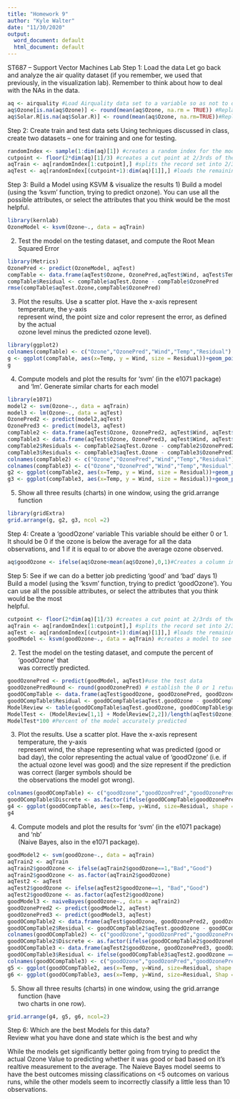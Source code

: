 ---
title: "Homework 9"
author: "Kyle Walter"
date: "11/30/2020"
output:
  word_document: default
  html_document: default
---

ST687	– Support	Vector	Machines	Lab
Step	1:	Load	the	data
Let go	back	and	analyze	the	air	quality	dataset	(if	you	remember,	we	used	that	previously,	
in	the	visualization	lab).	Remember	to	think	about	how	to	deal	with	the	NAs	in	the	data.

```{r}
aq <- airquality #Load Airquality data set to a variable so as not to damage the original
aq$Ozone[is.na(aq$Ozone)] <- round(mean(aq$Ozone, na.rm = TRUE)) #Replaces Ozone NA values with the average Ozone Value - credit Monroe
aq$Solar.R[is.na(aq$Solar.R)] <- round(mean(aq$Ozone, na.rm=TRUE))#Replaces Solar.R NA Values with the average Solar.R values - Credit Monroe
```


Step	2:	Create	train	and	test	data	sets
Using	techniques	discussed	in	class,	create	two	datasets	– one	for	training	and	one	for	
testing.

```{r}
randomIndex <- sample(1:dim(aq)[1]) #creates a random index for the model to use.
cutpoint <- floor(2*dim(aq)[1]/3) #creates a cut point at 2/3rds of the record set
aqTrain <- aq[randomIndex[1:cutpoint],] #splits the record set into 2/3rd and stores it in a variable
aqTest <- aq[randomIndex[(cutpoint+1):dim(aq)[1]],] #loads the remaining into a seperate variable for testing.
```


Step	3:	Build	a	Model	using	KSVM	&	visualize	the	results
1) Build	a	model	(using	the	‘ksvm’	function,	trying	to	predict	onzone).	You	can	use	all	
the	possible	attributes,	or	select	the	attributes	that	you	think	would	be	the	most	
helpful.

```{r}
library(kernlab)
OzoneModel <- ksvm(Ozone~., data = aqTrain)
```


2) Test	the	model	on	the	testing	dataset,	and	compute	the	Root	Mean	Squared	Error

```{r}
library(Metrics)
OzonePred <- predict(OzoneModel, aqTest)
compTable <- data.frame(aqTest$Ozone, OzonePred,aqTest$Wind, aqTest$Temp)
compTable$Residual <- compTable$aqTest.Ozone - compTable$OzonePred
rmse(compTable$aqTest.Ozone,compTable$OzonePred)
```

3) Plot	the	results.	Use	a	scatter	plot.	Have	the	x-axis	represent	temperature,	the	y-axis	
represent	wind,	the	point	size	and	color	represent	the	error,	as	defined	by	the	actual	
ozone	level		minus	the	predicted	ozone	level).

```{r}
library(ggplot2)
colnames(compTable) <- c("Ozone","OzonePred","Wind","Temp","Residual")
g <- ggplot(compTable, aes(x=Temp, y = Wind, size = Residual))+geom_point()+ggtitle("ksvm")
g
```

4) Compute	models	and	plot	the	results	for	‘svm’	(in	the	e1071	package)	and	‘lm’.
Generate	similar	charts for	each	model

```{r}
library(e1071)
model2 <- svm(Ozone~., data = aqTrain)
model3 <- lm(Ozone~., data = aqTest)
OzonePred2 <- predict(model2,aqTest)
OzonePred3 <- predict(model3, aqTest)
compTable2 <- data.frame(aqTest$Ozone, OzonePred2, aqTest$Wind, aqTest$Temp)
compTable3 <- data.frame(aqTest$Ozone, OzonePred3, aqTest$Wind, aqTest$Temp)
compTable2$Residuals <- compTable2$aqTest.Ozone - compTable2$OzonePred2
compTable3$Residuals <- compTable3$aqTest.Ozone - compTable3$OzonePred3
colnames(compTable2) <- c("Ozone","OzonePred","Wind","Temp","Residual")
colnames(compTable3) <- c("Ozone","OzonePred","Wind","Temp","Residual")
g2 <- ggplot(compTable2, aes(x=Temp, y = Wind, size = Residual))+geom_point()+ggtitle("SVM")
g3 <- ggplot(compTable3, aes(x=Temp, y = Wind, size = Residual))+geom_point()+ggtitle("LM")
```

5) Show	all	three	results	(charts)	in	one	window,	using	the	grid.arrange	function

```{r}
library(gridExtra)
grid.arrange(g, g2, g3, ncol =2)
```

Step	4:	Create	a	‘goodOzone’	variable
This	variable	should	be	either	0	or	1.	It	should	be	0	if	the	ozone	is	below	the	average	for	all	
the	data	observations,	and 1	if	it	is	equal	to	or	above	the	average	ozone	observed.

```{r}
aq$goodOzone <- ifelse(aq$Ozone<mean(aq$Ozone),0,1)#Creates a column in the data set that tests if the Ozone is good or bad. Good = 0 bad = 1
```

Step	5:	See	if	we	can	do	a	better	job	predicting	‘good’	and	‘bad’	days
1) Build	a	model	(using	the	‘ksvm’	function,	trying	to	predict	‘goodOzone’).	You	can	use	
all	the	possible	attributes,	or	select	the	attributes	that	you	think	would	be	the	most	
helpful.

```{r}
cutpoint <- floor(2*dim(aq)[1]/3) #creates a cut point at 2/3rds of the record set
aqTrain <- aq[randomIndex[1:cutpoint],] #splits the record set into 2/3rd and stores it in a variable
aqTest <- aq[randomIndex[(cutpoint+1):dim(aq)[1]],] #loads the remaining into a seperate variable for testing.
goodModel <- ksvm(goodOzone~., data = aqTrain) #creates a model to see if we can predict good or bad ozone
```

2) Test	the	model	on	the	testing	dataset,	and	compute	the	percent	of	‘goodOzone’	that	
was	correctly	predicted.

```{r}
goodOzonePred <- predict(goodModel, aqTest)#use the test data
goodOzonePredRound <- round(goodOzonePred) # establish the 0 or 1 return
goodOCompTable <- data.frame(aqTest$goodOzone, goodOzonePred, goodOzonePredRound, aqTest$Wind, aqTest$Temp)
goodOCompTable$Residual <- goodOCompTable$aqTest.goodOzone - goodOCompTable$goodOzonePred #creates the residual between what the value was vs what was predicted
ModelReview <- table(goodOCompTable$aqTest.goodOzone, goodOCompTable$goodOzonePredRound) #creates a DF with the correct vs incorrect results
ModelTest <- (ModelReview[1,1] + ModelReview[2,2])/length(aqTest$Ozone) #pulls the correct results and divides by the number of samples in the test data
ModelTest*100 #Percent of the model accurately predicted
```

3) Plot	the	results.	Use	a	scatter	plot.	Have	the	x-axis	represent	temperature,	the	y-axis	
represent	wind,	the	shape	representing	what	was	predicted	(good	or	bad	day),	the	
color	representing	the	actual	value	of	‘goodOzone’	(i.e.	if	the	actual	ozone	level		was	
good)	and	the	size	represent	if	the	prediction	was	correct	(larger	symbols	should	be	
the	observations	the	model	got	wrong).

```{r}
colnames(goodOCompTable) <- c("goodOzone","goodOzonPred","goodOzonePredRound","Wind","Temp","Residual")
goodOCompTable$Discrete <- as.factor(ifelse(goodOCompTable$goodOzonePredRound==1,"Bad","Good"))
g4 <- ggplot(goodOCompTable, aes(x=Temp, y=Wind, size=Residual, shape = Discrete, color = goodOzone))+geom_point()+ggtitle("KSVM")
g4
```

4) Compute	models	and	plot	the	results	for	‘svm’	(in	the	e1071	package)	and	‘nb’	
(Naive	Bayes,	also	in	the	e1071	package).

```{r}
goodModel2 <- svm(goodOzone~., data = aqTrain)
aqTrain2 <- aqTrain
aqTrain2$goodOzone <- ifelse(aqTrain2$goodOzone==1,"Bad","Good")
aqTrain2$goodOzone <- as.factor(aqTrain2$goodOzone)
aqTest2 <- aqTest
aqTest2$goodOzone <- ifelse(aqTest2$goodOzone==1, "Bad","Good")
aqTest2$goodOzone <- as.factor(aqTest2$goodOzone)
goodModel3 <- naiveBayes(goodOzone~., data = aqTrain2)
goodOzonePred2 <- predict(goodModel2, aqTest)
goodOzonePred3 <- predict(goodModel3, aqTest)
goodOCompTable2 <- data.frame(aqTest$goodOzone, goodOzonePred2, goodOzonePredRound, aqTest$Wind, aqTest$Temp)
goodOCompTable2$Residual <- goodOCompTable2$aqTest.goodOzone - goodOCompTable2$goodOzonePred2
colnames(goodOCompTable2) <- c("goodOzone","goodOzonPred","goodOzonePredRound","Wind","Temp","Residual")
goodOCompTable2$Discrete <- as.factor(ifelse(goodOCompTable2$goodOzonePredRound==1,"Bad","Good"))
goodOCompTable3 <- data.frame(aqTest2$goodOzone, goodOzonePred3, goodOzonePredRound, aqTest2$Wind, aqTest2$Temp)
goodOCompTable3$Residual <- ifelse(goodOCompTable3$aqTest2.goodOzone == goodOCompTable3$goodOzonePred3,0,1)
colnames(goodOCompTable3) <- c("goodOzone","goodOzonPred","goodOzonePredRound","Wind","Temp","Residual")
g5 <- ggplot(goodOCompTable2, aes(x=Temp, y=Wind, size=Residual, shape = Discrete, color=goodOzone))+geom_point()+ggtitle("SVM")
g6 <- ggplot(goodOCompTable3, aes(x=Temp, y=Wind, size=Residual, Shap = goodOzonePred, color = goodOzone))+geom_point()+ggtitle("Naieve Bayes")
```

5) Show	all	three	results	(charts)	in	one	window,	using	the	grid.arrange	function (have	
two	charts	in	one	row).

```{r}
grid.arrange(g4, g5, g6, ncol=2)
```

Step	6:	Which	are	the	best	Models	for	this	data?	
Review	what	you	have	done	and	state	which	is	the	best	and	why

While the models get significantly better going from trying to predict the actual Ozone Value to predicting whether it was good or bad based on it's realtive measurement to the average. The Naieve Bayes model seems to have the best outcomes missing classifications on <5 outcomes on various runs, while the other models seem to incorrectly classify a little less than 10 observations.